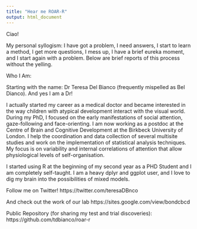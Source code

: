 ```yaml
---
title: "Hear me ROAR-R"
output: html_document
---
```


Ciao!

My personal syllogism: I have got a problem, I need answers, I start to learn a method, I get more questions, I mess up, I have a brief eureka moment, and I start again with a problem. Below are brief reports of this process without the yelling.

Who I Am: 

Starting with the name: Dr Teresa Del Bianco (frequently mispelled as Bel Dianco). And yes I am a Dr!

I actually started my career as a medical doctor and became interested in the way children with atypical development interact with the visual world. During my PhD, I focused on the early manifestations of social attention, gaze-following and face-orienting. I am now working as a postdoc at the Centre of Brain and Cognitive Development at the Birkbeck University of London. I help the coordination and data collection of several multisite studies and work on the implementation of statistical analysis techniques. My focus is on  variability and internal correlations of attention that allow physiological levels of self-organisation. 

I started using R at the beginning of my second year as a PHD Student and I am completely self-taught. I am a heavy dplyr and ggplot user, and I love to dig my brain into the possibilities of mixed models. 

Follow me on Twitter! https://twitter.com/teresaDBnco

And check out the work of our lab https://sites.google.com/view/bondcbcd 

Public Repository (for sharing my test and trial discoveries): https://github.com/tdbianco/roar-r 
